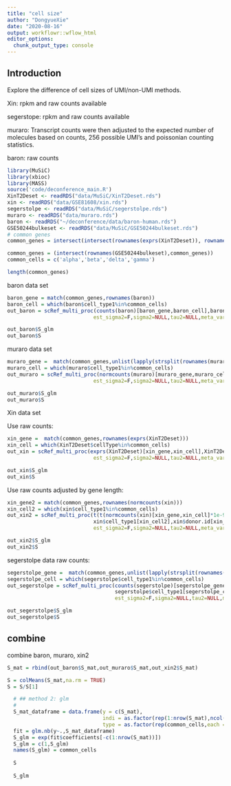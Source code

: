 ```yaml
---
title: "cell size"
author: "DongyueXie"
date: "2020-08-16"
output: workflowr::wflow_html
editor_options:
  chunk_output_type: console
---
```


## Introduction

Explore the difference of cell sizes of UMI/non-UMI methods.  

Xin: rpkm and raw counts available

segerstope: rpkm and raw counts available

muraro: Transcript counts were then adjusted to the expected number of molecules based on counts, 256 possible UMI’s and poissonian counting statistics.

baron: raw counts

```r
library(MuSiC)
library(xbioc)
library(MASS)
source('code/deconference_main.R')
XinT2Deset <- readRDS("data/MuSiC/XinT2Deset.rds")
xin <- readRDS("data/GSE81608/xin.rds")
segerstolpe <- readRDS("data/MuSiC/segerstolpe.rds")
muraro <- readRDS("data/muraro.rds")
baron <- readRDS("~/deconference/data/baron-human.rds")
GSE50244bulkeset <- readRDS("data/MuSiC/GSE50244bulkeset.rds")
# common genes
common_genes = intersect(intersect(rownames(exprs(XinT2Deset)), rownames(segerstolpe)), intersect(unlist(lapply(strsplit(rownames(muraro),split='__'),function(z){z[1]})), rownames(baron)))

common_genes = (intersect(rownames(GSE50244bulkeset),common_genes))
common_cells = c('alpha','beta','delta','gamma')

length(common_genes)
```

baron data set

```r
baron_gene = match(common_genes,rownames(baron))
baron_cell = which(baron$cell_type1%in%common_cells)
out_baron = scRef_multi_proc(counts(baron)[baron_gene,baron_cell],baron$cell_type1[baron_cell],baron$human[baron_cell],estimator='separate',eps=0,
                            est_sigma2=F,sigma2=NULL,tau2=NULL,meta_var='plug_in',meta_mode = "universal",cell_types = common_cells)

out_baron$S_glm
out_baron$S
```

muraro data set

```r
muraro_gene =  match(common_genes,unlist(lapply(strsplit(rownames(muraro),split='__'),function(z){z[1]})))
muraro_cell = which(muraro$cell_type1%in%common_cells)
out_muraro = scRef_multi_proc(normcounts(muraro)[muraro_gene,muraro_cell],muraro$cell_type1[muraro_cell],muraro$donor[muraro_cell],estimator='separate',eps=0,
                            est_sigma2=F,sigma2=NULL,tau2=NULL,meta_var='plug_in',meta_mode = "universal",cell_types = common_cells)

out_muraro$S_glm
out_muraro$S
```

Xin data set

Use raw counts:

```r
xin_gene =  match(common_genes,rownames(exprs(XinT2Deset)))
xin_cell = which(XinT2Deset$cellType%in%common_cells)
out_xin = scRef_multi_proc(exprs(XinT2Deset)[xin_gene,xin_cell],XinT2Deset$cellType[xin_cell],XinT2Deset$SubjectName[xin_cell],estimator='separate',eps=0,
                            est_sigma2=F,sigma2=NULL,tau2=NULL,meta_var='plug_in',meta_mode = "universal",cell_types = common_cells)

out_xin$S_glm
out_xin$S
```


Use raw counts adjusted by gene length:

```r
xin_gene2 = match(common_genes,rownames(normcounts(xin)))
xin_cell2 = which(xin$cell_type1%in%common_cells)
out_xin2 = scRef_multi_proc(t(t(normcounts(xin)[xin_gene,xin_cell]*1e-9)*c(colSums(exprs(XinT2Deset)[xin_gene,xin_cell]))),
                            xin$cell_type1[xin_cell2],xin$donor.id[xin_cell2],estimator='separate',eps=0,
                            est_sigma2=F,sigma2=NULL,tau2=NULL,meta_var='plug_in',meta_mode = "universal",cell_types = common_cells)

out_xin2$S_glm
out_xin2$S
```


segerstolpe data raw counts:

```r
segerstolpe_gene =  match(common_genes,unlist(lapply(strsplit(rownames(segerstolpe),split='__'),function(z){z[1]})))
segerstolpe_cell = which(segerstolpe$cell_type1%in%common_cells)
out_segerstolpe = scRef_multi_proc(counts(segerstolpe)[segerstolpe_gene,segerstolpe_cell],
                                   segerstolpe$cell_type1[segerstolpe_cell],segerstolpe$age[segerstolpe_cell],estimator='separate',eps=0,
                                   est_sigma2=F,sigma2=NULL,tau2=NULL,meta_var='plug_in',meta_mode = "universal",cell_types = common_cells)

out_segerstolpe$S_glm
out_segerstolpe$S
```


## combine

combine baron, muraro, xin2

```r
S_mat = rbind(out_baron$S_mat,out_muraro$S_mat,out_xin2$S_mat)

S = colMeans(S_mat,na.rm = TRUE)
S = S/S[1]

  # ## method 2: glm
  #
  S_mat_dataframe = data.frame(y = c(S_mat),
                               indi = as.factor(rep(1:nrow(S_mat),ncol(S_mat))),
                               type = as.factor(rep(common_cells,each = nrow(S_mat))))
  fit = glm.nb(y~.,S_mat_dataframe)
  S_glm = exp(fit$coefficients[-c(1:nrow(S_mat))])
  S_glm = c(1,S_glm)
  names(S_glm) = common_cells
  
  S
  
  S_glm
```
